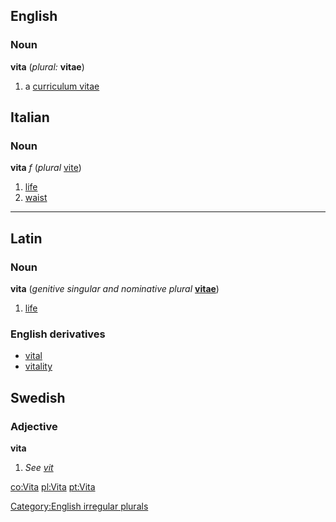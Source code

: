 ==English==
===Noun===
'''vita''' (''plural:'' '''vitae''')
#a [[curriculum vitae]]

[[Category:English irregular plurals]]


==Italian==
===Noun===
'''vita''' ''f'' (''plural'' [[vite#Italian|vite]])

#[[life]]
#[[waist]]

----
==Latin==
===Noun===
'''vita''' (''genitive singular and nominative plural'' '''[[vitae]]''')

#[[life]]

===English derivatives===
*[[vital]]
*[[vitality]]

==Swedish==
===Adjective===
'''vita'''
#''See [[vit]]''

[[co:Vita]]
[[pl:Vita]]
[[pt:Vita]]
